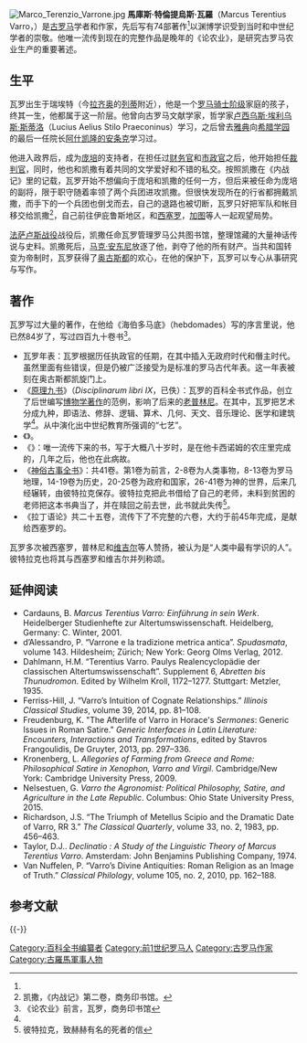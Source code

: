 [[File:Marco_Terenzio_Varrone.jpg|thumb]]
'''馬庫斯·特倫提烏斯·瓦羅'''（Marcus Terentius Varro，{{bd|前116年||前27年|}}）是[[古罗马|古罗马]]学者和作家，先后写有74部著作<ref name="金常政" />以渊博学识受到当时和中世纪学者的崇敬。他唯一流传到现在的完整作品是晚年的《论农业》，是研究古罗马农业生产的重要著述。

== 生平 ==
瓦罗出生于瑞埃特（今[[拉齐奥|拉齐奥]]的[[列蒂|列蒂]]附近），他是一个[[罗马骑士阶级|罗马骑士阶级]]家庭的孩子，终其一生，他都属于这一阶层。他曾向古罗马文献学家，哲学家[[卢西乌斯·埃利乌斯·斯蒂洛|卢西乌斯·埃利乌斯·斯蒂洛]]（Lucius Aelius Stilo Praeconinus）学习，之后曾去[[雅典|雅典]]向[[柏拉圖學院|希腊学园]]的最后一任院长[[阿什凯隆的安条克|阿什凯隆的安条克]]学习过。

他进入政界后，成为[[庞培|庞培]]的支持者，在担任过[[财务官|财务官]]和[[市政官|市政官]]之后，他开始担任[[裁判官|裁判官]]，同时，他也和凯撒有着共同的文学爱好和不错的私交。按照凯撒在《内战记》里的记载，瓦罗开始不想偏向于庞培和凯撒的任何一方，但后来被任命为庞培的副将，限于职守随着率领了两个兵团进攻凯撒。但很快发现所在的行省都拥戴凯撒，而手下的一个兵团也倒戈而去，自己的退路也被切断，瓦罗只好把军队和帐目移交给凯撒<ref>凯撒，《内战记》第二卷，商务印书馆。</ref>，自己前往伊庇鲁斯地区，和[[西塞罗|西塞罗]]，[[加图|加图]]等人一起观望局势。 

[[法萨卢斯战役|法萨卢斯战役]]战役后，凯撒任命瓦罗管理罗马公共图书馆，整理馆藏的大量神话传说与史料。凯撒死后，[[马克·安东尼|马克·安东尼]]放逐了他，剥夺了他的所有财产。当共和国转变为帝制时，瓦罗获得了[[奥古斯都|奥古斯都]]的欢心，在他的保护下，瓦罗可以专心从事研究与写作。

== 著作 ==
瓦罗写过大量的著作，在他给《海伯多马底》（hebdomades）写的序言里说，他已然84岁了，写过四百九十卷书<ref>《论农业》前言，瓦罗，商务印书馆</ref>。
*瓦罗年表：瓦罗根据历任执政官的任期，在其中插入无政府时代和僭主时代。虽然里面有些错误，但是仍被广泛接受为是标准的罗马古代年表。这一年表被刻在奥古斯都凯旋门上。
* 《[[原理九书|原理九书]]》（''Disciplinarum libri IX''，已佚）：瓦罗的百科全书式作品，创立了后世编写[[博物学著作|博物学著作]]的范例，影响了后来的[[老普林尼|老普林尼]]。在其中，瓦罗把艺术分成九种，即语法、修辞、逻辑、算术、几何、天文、音乐理论、医学和建筑学<ref name="Lindberg" />。从中演化出中世纪教育所强调的“七艺”。
* 《{{link-it|梅尼普斯讽刺集|Saturae Menippeae}}》。
* 《{{link-de|论农业|De re rustica (Varro)}}》：唯一流传下来的书，写于大概八十岁时，是在他卡西诺姆的农庄里完成的，几年之后，他也在此病故。
* 《[[神俗古事全书|神俗古事全书]]》：共41卷。第1卷为前言，2-8卷为人类事物，8-13卷为罗马地理，14-19卷为历史，20-25卷为政府和国家，26-41卷为神的世界，后来几经辗转，由彼特拉克保存。彼特拉克把此书借给了自己的老师，未料到贫困的老师把这本书典当了，并在赎回之前去世，此书就此失传<ref>彼特拉克，致赫赫有名的死者的信</ref>。
* 《拉丁语论》共二十五卷，流传下了不完整的六卷，大约于前45年完成，是献给西塞罗的。

瓦罗多次被西塞罗，普林尼和[[维吉尔|维吉尔]]等人赞扬，被认为是“人类中最有学识的人”。彼特拉克也将其与西塞罗和维吉尔并列称颂。

==延伸阅读==
* Cardauns, B. ''Marcus Terentius Varro: Einführung in sein Werk''. Heidelberger Studienhefte zur Altertumswissenschaft. Heidelberg, Germany: C. Winter, 2001.
* d’Alessandro, P. “Varrone e la tradizione metrica antica”. ''Spudasmata'', volume 143. Hildesheim; Zürich; New York: Georg Olms Verlag, 2012.
* Dahlmann, H.M. “Terentius Varro. Paulys Realencyclopädie der classischen Altertumswissenschaft”. Supplement 6, ''Abretten bis Thunudromon''. Edited by Wilhelm Kroll, 1172–1277. Stuttgart: Metzler, 1935.
* Ferriss-Hill, J. “Varro’s Intuition of Cognate Relationships.” ''Illinois Classical Studies'', volume 39, 2014, pp. 81–108.
* Freudenburg, K. "The Afterlife of Varro in Horace's ''Sermones'': Generic Issues in Roman Satire." ''Generic Interfaces in Latin Literature: Encounters, Interactions and Transformations'', edited by Stavros Frangoulidis, De Gruyter, 2013, pp. 297–336.
* Kronenberg, L. ''Allegories of Farming from Greece and Rome: Philosophical Satire in Xenophon, Varro and Virgil''. Cambridge/New York: Cambridge University Press, 2009. 
* Nelsestuen, G. ''Varro the Agronomist: Political Philosophy, Satire, and Agriculture in the Late Republic''. Columbus: Ohio State University Press, 2015.
* Richardson, J.S. “The Triumph of Metellus Scipio and the Dramatic Date of Varro, RR 3.” ''The Classical Quarterly'', volume 33, no. 2, 1983, pp. 456–463. 
* Taylor, D.J.. ''Declinatio : A Study of the Linguistic Theory of Marcus Terentius Varro''. Amsterdam: John Benjamins Publishing Company, 1974. 
* Van Nuffelen, P. “Varro’s Divine Antiquities: Roman Religion as an Image of Truth.” ''Classical Philology'', volume 105, no. 2, 2010, pp. 162–188.

== 参考文献 ==
{{Reflist
|refs =
<ref name="金常政">{{cite book | author = [[金常政|金常政]] | title = 百科全书的故事 | publisher = 北京图书馆出版社 | date = 2005-03 | location = 北京 | pages = 10-11 | url = | doi = | id = | ISBN = 7501326231 }}</ref>
<ref name="Lindberg">{{cite book |title=The Beginnings of Western Science |last=Lindberg |first=David |year=2007 |publisher=University of Chicago Press |location=Chicago, IL |ISBN = 0-226-48205-7 |page=137 |url = http://books.google.com/books?id=dPUBAkIm2lUC&pg=PA137 |accessdate = 6 March 2010 }}</ref>
}}

{{-}}
{{古罗马}}
{{Authority control}}

[[Category:百科全书编纂者|Category:百科全书编纂者]]
[[Category:前1世纪罗马人|Category:前1世纪罗马人]]
[[Category:古罗马作家|Category:古罗马作家]]
[[Category:古羅馬軍事人物|Category:古羅馬軍事人物]]